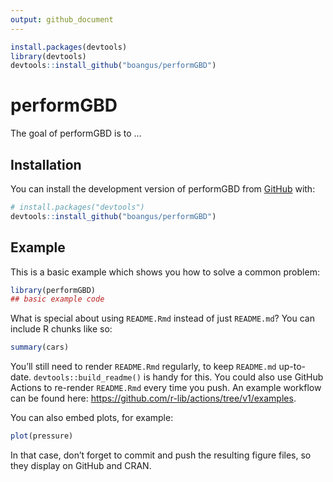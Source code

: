 ```yaml
---
output: github_document
---
```


<!-- README.md is generated from README.Rmd. Please edit that file -->

```r
install.packages(devtools)
library(devtools)
devtools::install_github("boangus/performGBD")
```

# performGBD

<!-- badges: start -->
<!-- badges: end -->

The goal of performGBD is to ...

## Installation

You can install the development version of performGBD from [GitHub](https://github.com/) with:

``` r
# install.packages("devtools")
devtools::install_github("boangus/performGBD")
```

## Example

This is a basic example which shows you how to solve a common problem:

```r
library(performGBD)
## basic example code
```

What is special about using `README.Rmd` instead of just `README.md`? You can include R chunks like so:

```r
summary(cars)
```

You'll still need to render `README.Rmd` regularly, to keep `README.md` up-to-date. `devtools::build_readme()` is handy for this. You could also use GitHub Actions to re-render `README.Rmd` every time you push. An example workflow can be found here: <https://github.com/r-lib/actions/tree/v1/examples>.

You can also embed plots, for example:

```r
plot(pressure)
```

In that case, don't forget to commit and push the resulting figure files, so they display on GitHub and CRAN.
